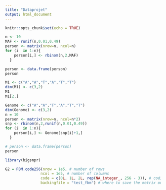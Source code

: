 ```yaml
---
title: "Dataprojet"
output: html_document
---
```


```r
knitr::opts_chunk$set(echo = TRUE)
```

```r
n <- 10
MAF <- runif(n,0.01,0.49)
person <- matrix(nrow=n, ncol=n)
for (i  in 1:n){
    person[i,] <- rbinom(n,2,MAF)
  }

person <- data.frame(person)
person
```
```r
M1 <- c("A","A","T","A","T","T")
dim(M1) <- c(3,2)
M1
M1[2,]
```

```r
Genome <- c("A","A","T","A","T","T")
dim(Genome) <- c(3,2)
n = 10
person <- matrix(nrow=n, ncol=n*2)
snp <- rbinom(n,2,runif(n,0.01,0.49))
for (i  in 1:n){
    person[i,] <- Genome[snp[i]+1,]
  }

# person <- data.frame(person)
person
```
```r
library(bigsnpr)
```

```r
G2 = FBM.code256(nrow = 1e5, # number of rows
                ncol = 1e5, # number of columns
                code = c(0L, 1L, 2L, rep(NA_integer_, 256 - 3)), # coding of FileBackedMatrix, here 0,1,2 and NA's.
                backingfile = "test_fbm") # where to save the matrix on disk?
```

